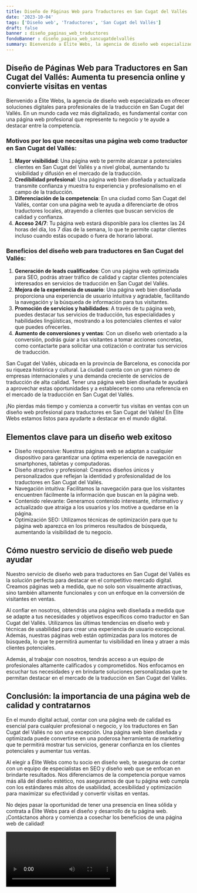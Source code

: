 ```yaml
---
title: Diseño de Páginas Web para Traductores en San Cugat del Vallés
date: '2023-10-04'
tags: ['Diseño web', 'Traductores', 'San Cugat del Vallés']
draft: false
banner : diseño_paginas_web_traductores
fondoBanner : diseño_pagina_web_sancugatdelvallés
summary: Bienvenido a Élite Webs, la agencia de diseño web especializada en ofrecer soluciones digitales para profesionales de la traducción en San Cugat del Vallés. En un mundo cada vez más digitalizado, es fundamental contar con una página web profesional que represente tu negocio y te ayude a destacar entre la competencia.
---
```


## Diseño de Páginas Web para Traductores en San Cugat del Vallés: Aumenta tu presencia online y convierte visitas en ventas

Bienvenido a Élite Webs, la agencia de diseño web especializada en ofrecer soluciones digitales para profesionales de la traducción en San Cugat del Vallés. En un mundo cada vez más digitalizado, es fundamental contar con una página web profesional que represente tu negocio y te ayude a destacar entre la competencia.

### Motivos por los que necesitas una página web como traductor en San Cugat del Vallés:

1. **Mayor visibilidad**: Una página web te permite alcanzar a potenciales clientes en San Cugat del Vallés y a nivel global, aumentando tu visibilidad y difusión en el mercado de la traducción.
2. **Credibilidad profesional**: Una página web bien diseñada y actualizada transmite confianza y muestra tu experiencia y profesionalismo en el campo de la traducción.
3. **Diferenciación de la competencia**: En una ciudad como San Cugat del Vallés, contar con una página web te ayuda a diferenciarte de otros traductores locales, atrayendo a clientes que buscan servicios de calidad y confianza.
4. **Acceso 24/7**: Tu página web estará disponible para los clientes las 24 horas del día, los 7 días de la semana, lo que te permite captar clientes incluso cuando estás ocupado o fuera de horario laboral.

### Beneficios del diseño web para traductores en San Cugat del Vallés:

1. **Generación de leads cualificados**: Con una página web optimizada para SEO, podrás atraer tráfico de calidad y captar clientes potenciales interesados en servicios de traducción en San Cugat del Vallés.
2. **Mejora de la experiencia de usuario**: Una página web bien diseñada proporciona una experiencia de usuario intuitiva y agradable, facilitando la navegación y la búsqueda de información para tus visitantes.
3. **Promoción de servicios y habilidades**: A través de tu página web, puedes destacar tus servicios de traducción, tus especialidades y habilidades lingüísticas, mostrando a los potenciales clientes el valor que puedes ofrecerles.
4. **Aumento de conversiones y ventas**: Con un diseño web orientado a la conversión, podrás guiar a tus visitantes a tomar acciones concretas, como contactarte para solicitar una cotización o contratar tus servicios de traducción.

San Cugat del Vallés, ubicada en la provincia de Barcelona, es conocida por su riqueza histórica y cultural. La ciudad cuenta con un gran número de empresas internacionales y una demanda creciente de servicios de traducción de alta calidad. Tener una página web bien diseñada te ayudará a aprovechar estas oportunidades y a establecerte como una referencia en el mercado de la traducción en San Cugat del Vallés.

¡No pierdas más tiempo y comienza a convertir tus visitas en ventas con un diseño web profesional para traductores en San Cugat del Vallés! En Élite Webs estamos listos para ayudarte a destacar en el mundo digital.

<GifSeo />

<Cta />

## Elementos clave para un diseño web exitoso

- Diseño responsive: Nuestras páginas web se adaptan a cualquier dispositivo para garantizar una óptima experiencia de navegación en smartphones, tabletas y computadoras.
- Diseño atractivo y profesional: Creamos diseños únicos y personalizados que reflejan la identidad y profesionalidad de los traductores en San Cugat del Vallés.
- Navegación intuitiva: Facilitamos la navegación para que los visitantes encuentren fácilmente la información que buscan en la página web.
- Contenido relevante: Generamos contenido interesante, informativo y actualizado que atraiga a los usuarios y los motive a quedarse en la página.
- Optimización SEO: Utilizamos técnicas de optimización para que tu página web aparezca en los primeros resultados de búsqueda, aumentando la visibilidad de tu negocio.

## Cómo nuestro servicio de diseño web puede ayudar

Nuestro servicio de diseño web para traductores en San Cugat del Vallés es la solución perfecta para destacar en el competitivo mercado digital. Creamos páginas web a medida, que no solo son visualmente atractivas, sino también altamente funcionales y con un enfoque en la conversión de visitantes en ventas.

Al confiar en nosotros, obtendrás una página web diseñada a medida que se adapte a tus necesidades y objetivos específicos como traductor en San Cugat del Vallés. Utilizamos las últimas tendencias en diseño web y técnicas de usabilidad para crear una experiencia de usuario excepcional. Además, nuestras páginas web están optimizadas para los motores de búsqueda, lo que te permitirá aumentar tu visibilidad en línea y atraer a más clientes potenciales.

Además, al trabajar con nosotros, tendrás acceso a un equipo de profesionales altamente calificados y comprometidos. Nos enfocamos en escuchar tus necesidades y en brindarte soluciones personalizadas que te permitan destacar en el mercado de la traducción en San Cugat del Vallés.

## Conclusión: la importancia de una página web de calidad y contratarnos

En el mundo digital actual, contar con una página web de calidad es esencial para cualquier profesional o negocio, y los traductores en San Cugat del Vallés no son una excepción. Una página web bien diseñada y optimizada puede convertirse en una poderosa herramienta de marketing que te permitirá mostrar tus servicios, generar confianza en los clientes potenciales y aumentar tus ventas.

Al elegir a Élite Webs como tu socio en diseño web, te aseguras de contar con un equipo de especialistas en SEO y diseño web que se enfocan en brindarte resultados. Nos diferenciamos de la competencia porque vamos más allá del diseño estético, nos aseguramos de que tu página web cumpla con los estándares más altos de usabilidad, accesibilidad y optimización para maximizar su efectividad y convertir visitas en ventas.

No dejes pasar la oportunidad de tener una presencia en línea sólida y contrata a Élite Webs para el diseño y desarrollo de tu página web. ¡Contáctanos ahora y comienza a cosechar los beneficios de una página web de calidad!

<Video />

<CtaBot job='Traductores' city='San Cugat del Vallés'/>

<Gmaps query='San Cugat del Vallés+españa+maps' />